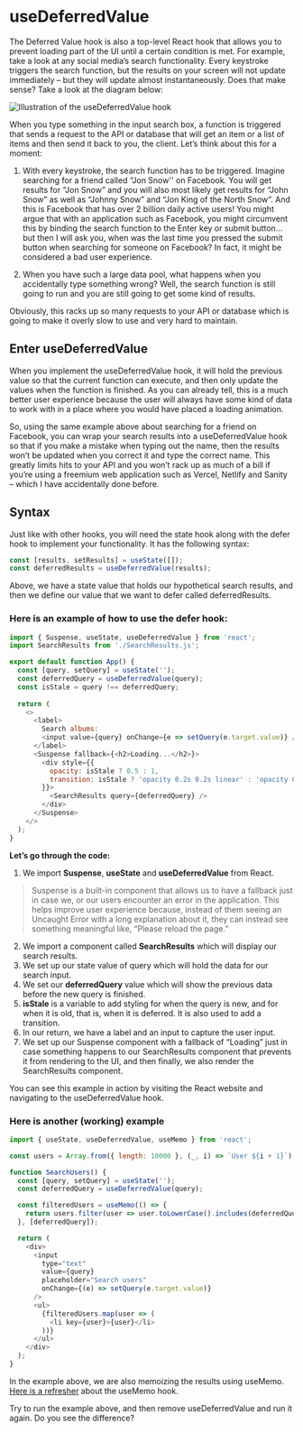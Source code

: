 # useDeferredValue

The Deferred Value hook is also a top-level React hook that allows you to prevent loading part of the UI until a certain condition is met. For example, take a look at any social media’s search functionality. Every keystroke triggers the search function, but the results on your screen will not update immediately – but they will update almost instantaneously. Does that make sense? Take a look at the diagram below:

![Illustration of the useDeferredValue hook](/usedeferredvalue.png)

When you type something in the input search box, a function is triggered that sends a request to the API or database that will get an item or a list of items and then send it back to you, the client. Let’s think about this for a moment:

1. With every keystroke, the search function has to be triggered. Imagine searching for a friend called “Jon Snow'' on Facebook. You will get results for “Jon Snow” and you will also most likely get results for “John Snow” as well as “Johnny Snow” and “Jon King of the North Snow”. And this is Facebook that has over 2 billion daily active users! You might argue that with an application such as Facebook, you might circumvent this by binding the search function to the Enter key or submit button…but then I will ask you, when was the last time you pressed the submit button when searching for someone on Facebook? In fact, it might be considered a bad user experience.

2. When you have such a large data pool, what happens when you accidentally type something wrong? Well, the search function is still going to run and you are still going to get some kind of results.

Obviously, this racks up so many requests to your API or database which is going to make it overly slow to use and very hard to maintain.

## **Enter useDeferredValue**

When you implement the useDeferredValue hook, it will hold the previous value so that the current function can execute, and then only update the values when the function is finished. As you can already tell, this is a much better user experience because the user will always have some kind of data to work with in a place where you would have placed a loading animation.

So, using the same example above about searching for a friend on Facebook, you can wrap your search results into a useDeferredValue hook so that if you make a mistake when typing out the name, then the results won’t be updated when you correct it and type the correct name. This greatly limits hits to your API and you won’t rack up as much of a bill if you’re using a freemium web application such as Vercel, Netlify and Sanity – which I have accidentally done before.

## Syntax

Just like with other hooks, you will need the state hook along with the defer hook to implement your functionality. It has the following syntax:

```js copy
const [results, setResults] = useState([]);
const deferredResults = useDeferredValue(results);
```

Above, we have a state value that holds our hypothetical search results, and then we define our value that we want to defer called deferredResults.

### Here is an example of how to use the defer hook:

```js
import { Suspense, useState, useDeferredValue } from 'react';
import SearchResults from './SearchResults.js';

export default function App() {
  const [query, setQuery] = useState('');
  const deferredQuery = useDeferredValue(query);
  const isStale = query !== deferredQuery;
  
  return (
    <>
      <label>
        Search albums:
        <input value={query} onChange={e => setQuery(e.target.value)} />
      </label>
      <Suspense fallback={<h2>Loading...</h2>}>
        <div style={{
          opacity: isStale ? 0.5 : 1,
          transition: isStale ? 'opacity 0.2s 0.2s linear' : 'opacity 0s 0s linear'
        }}>
          <SearchResults query={deferredQuery} />
        </div>
      </Suspense>
    </>
  );
}
```

**Let’s go through the code:**

1. We import **Suspense**, **useState** and **useDeferredValue** from React.
> Suspense is a built-in component that allows us to have a fallback just in case we, or our users encounter an error in the application. This helps improve user experience because, instead of them seeing an Uncaught Error with a long explanation about it, they can instead see something meaningful like, “Please reload the page.”

2. We import a component called **SearchResults** which will display our search results.
3. We set up our state value of query which will hold the data for our search input.
4. We set our **deferredQuery** value which will show the previous data before the new query is finished.
5. **isStale** is a variable to add styling for when the query is new, and for when it is old, that is, when it is deferred. It is also used to add a transition.
6. In our return, we have a label and an input to capture the user input.
7. We set up our Suspense component with a fallback of “Loading” just in case something happens to our SearchResults component that prevents it from rendering to the UI, and then finally, we also render the SearchResults component.

You can see this example in action by visiting the React website and navigating to the useDeferredValue hook.

### Here is another (working) example

```js copy
import { useState, useDeferredValue, useMemo } from 'react';

const users = Array.from({ length: 10000 }, (_, i) => `User ${i + 1}`);

function SearchUsers() {
  const [query, setQuery] = useState('');
  const deferredQuery = useDeferredValue(query);

  const filteredUsers = useMemo(() => {
    return users.filter(user => user.toLowerCase().includes(deferredQuery.toLowerCase()));
  }, [deferredQuery]);

  return (
    <div>
      <input
        type="text"
        value={query}
        placeholder="Search users"
        onChange={(e) => setQuery(e.target.value)}
      />
      <ul>
        {filteredUsers.map(user => (
          <li key={user}>{user}</li>
        ))}
      </ul>
    </div>
  );
}
```

In the example above, we are also memoizing the results using useMemo. [Here is a refresher](/usememo) about the useMemo hook.

Try to run the example above, and then remove useDeferredValue and run it again. Do you see the difference?
